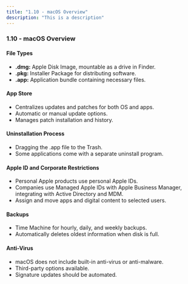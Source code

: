 ```yaml
---
title: "1.10 - macOS Overview"
description: "This is a description"
---
```


### 1.10 - macOS Overview

#### File Types

- **.dmg:** Apple Disk Image, mountable as a drive in Finder.
- **.pkg:** Installer Package for distributing software.
- **.app:** Application bundle containing necessary files.

#### App Store

- Centralizes updates and patches for both OS and apps.
- Automatic or manual update options.
- Manages patch installation and history.

#### Uninstallation Process

- Dragging the .app file to the Trash.
- Some applications come with a separate uninstall program.

#### Apple ID and Corporate Restrictions

- Personal Apple products use personal Apple IDs.
- Companies use Managed Apple IDs with Apple Business Manager, integrating with Active Directory and MDM.
- Assign and move apps and digital content to selected users.

#### Backups

- Time Machine for hourly, daily, and weekly backups.
- Automatically deletes oldest information when disk is full.

#### Anti-Virus

- macOS does not include built-in anti-virus or anti-malware.
- Third-party options available.
- Signature updates should be automated.
